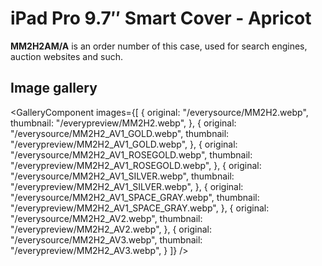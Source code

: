 
# iPad Pro 9.7″ Smart Cover - Apricot

<Callout type='info' emoji='👉🏻'>**MM2H2AM/A** is an order number of this case, used for search engines, auction websites and such.</Callout>

## Image gallery

<GalleryComponent
    images={[
      {
        original: "/everysource/MM2H2.webp",
        thumbnail: "/everypreview/MM2H2.webp",
      },
      {
        original: "/everysource/MM2H2_AV1_GOLD.webp",
        thumbnail: "/everypreview/MM2H2_AV1_GOLD.webp",
      },
      {
        original: "/everysource/MM2H2_AV1_ROSEGOLD.webp",
        thumbnail: "/everypreview/MM2H2_AV1_ROSEGOLD.webp",
      },
      {
        original: "/everysource/MM2H2_AV1_SILVER.webp",
        thumbnail: "/everypreview/MM2H2_AV1_SILVER.webp",
      },
      {
        original: "/everysource/MM2H2_AV1_SPACE_GRAY.webp",
        thumbnail: "/everypreview/MM2H2_AV1_SPACE_GRAY.webp",
      },
      {
        original: "/everysource/MM2H2_AV2.webp",
        thumbnail: "/everypreview/MM2H2_AV2.webp",
      },
      {
        original: "/everysource/MM2H2_AV3.webp",
        thumbnail: "/everypreview/MM2H2_AV3.webp",
      }
    ]}
  />
